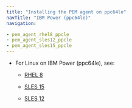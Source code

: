 ```yaml
---
title: "Installing the PEM agent on ppc64le"
navTitle: "IBM Power (ppc64le)"
navigation:

- pem_agent_rhel8_ppcle
- pem_agent_sles12_ppcle
- pem_agent_sles15_ppcle
---
```


- For Linux on IBM Power (ppc64le), see:
  - [RHEL 8](pem_agent_rhel8_ppcle)
  
  - [SLES 15](pem_agent_sles15_ppcle)
  - [SLES 12](pem_agent_sles12_ppcle)